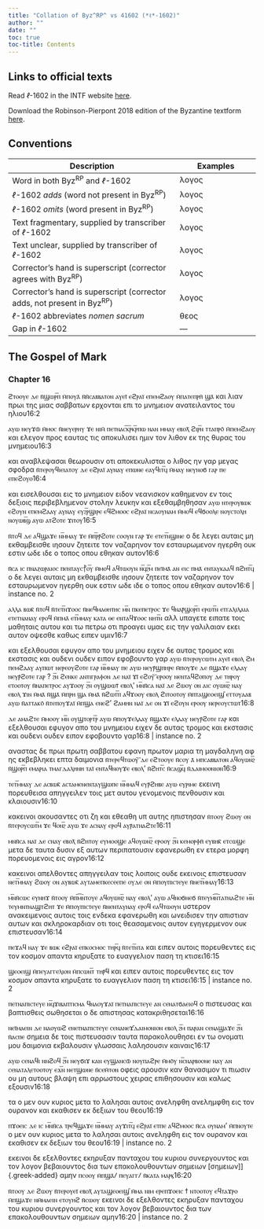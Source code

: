 ```yaml
---
title: "Collation of Byz^RP^ vs 41602 (*ℓ*-1602)"
author: ""
date: ""
toc: true
toc-title: Contents
---
```


::: {.callout-note appearance="minimal" icon="false" collapse="true"}
# Links to official texts

Read *ℓ*-1602 in the INTF website [here](https://ntvmr.uni-muenster.de/manuscript-workspace?docID=41602).

Download the Robinson-Pierpont 2018 edition of the Byzantine textform [here](https://web.archive.org/web/20210413060536/https://byzantinetext.com/wp-content/uploads/2021/03/robinson-pierpont-2018-gnt-edition.pdf).


:::


::: {.callout-note appearance="minimal" icon="false" collapse="true"}
# Conventions

| Description                                                              	| Examples                           	|
|--------------------------------------------------------------------------	|------------------------------------	|
| Word in both Byz^RP^ and *ℓ*-1602                                   	| λογος                              	|
| *ℓ*-1602 *adds* (word not present in Byz^RP^)                       	| [λογος]{.greek-added}            	|
| *ℓ*-1602 *omits* (word present in Byz^RP^)                          	| [λογος]{.greek-omitted}          	|
| Text fragmentary, supplied by transcriber of *ℓ*-1602               	| [λογος]{.greek-supplied}         	|
| Text unclear, supplied by transcriber of *ℓ*-1602                   	| [λογος]{.unclear}                	|
| Corrector's hand is superscript (corrector agrees with Byz^RP^)          	| [λογος]{.corr}                   	|
| Corrector's hand is superscript (corrector adds, not present in Byz^RP^) 	| [[λογος]{.corr}]{.greek-added} 	|
| *ℓ*-1602 abbreviates *nomen sacrum*                                 	| [θεος]{.greek-abbr}            	|
| Gap in *ℓ*-1602                                                     	| [―]{.gap}                        	|
:::

## The Gospel of Mark

### Chapter 16

[ϩⲧⲟⲟⲩⲉ]{.greek-added} [ⲇⲉ]{.greek-added} [ⲛ̄ϣⲱⲣ︤ⲡ︥]{.greek-added} [ⲙ̄ⲡⲟⲩⲁ̄]{.greek-added} [ⲛ̄ⲛ̄ⲥⲁⲃⲃⲁⲧⲟⲛ]{.greek-added} [ⲁⲩⲉⲓ̄]{.greek-added} [ⲉϩⲣⲁⲓ̈]{.greek-added} [ⲉⲡⲉⲙϩⲁⲟⲩ]{.greek-added} [ⲙ̄[ⲡ]{.unclear}ⲁⲧⲉⲡⲣⲏ̄]{.greek-added} [ϣⲁ̄]{.greek-added} [και]{.greek-omitted} [λιαν]{.greek-omitted} [πρωι]{.greek-omitted} [της]{.greek-omitted} [μιας]{.greek-omitted} [σαββατων]{.greek-omitted} [ερχονται]{.greek-omitted} [επι]{.greek-omitted} [το]{.greek-omitted} [μνημειον]{.greek-omitted} [ανατειλαντος]{.greek-omitted} [του]{.greek-omitted} [ηλιου]{.greek-omitted}[16:2]{.aside}

[ⲁⲩⲱ]{.greek-added} [ⲛⲉⲩϫⲱ̄]{.greek-added} [ⲙ̄ⲙⲟⲥ]{.greek-added} [ⲛ̄ⲛⲉⲩⲉⲣⲏⲩ]{.greek-added} [ϫⲉ]{.greek-added} [ⲛⲓⲙ̄]{.greek-added} [ⲡⲉⲧⲛⲁⲥ︤ⲕ︦ⲣ︥ⲕ︤ⲣ︥ⲡⲱ]{.greek-added} [ⲛⲁⲛ]{.greek-added} [ⲙⲙⲁⲩ]{.greek-added} [ⲉⲃⲟⲗ̄]{.greek-added} [ϩⲓⲣ︤ⲛ︥]{.greek-added} [ⲧⲧⲁⲡⲣⲟ̄]{.greek-added} [ⲙ̄ⲡⲉⲙϩⲁⲟⲩ]{.greek-added} [και]{.greek-omitted} [ελεγον]{.greek-omitted} [προς]{.greek-omitted} [εαυτας]{.greek-omitted} [τις]{.greek-omitted} [αποκυλισει]{.greek-omitted} [ημιν]{.greek-omitted} [τον]{.greek-omitted} [λιθον]{.greek-omitted} [εκ]{.greek-omitted} [της]{.greek-omitted} [θυρας]{.greek-omitted} [του]{.greek-omitted} [μνημειου]{.greek-omitted}[16:3]{.aside}

[και]{.greek-omitted} [αναβλεψασαι]{.greek-omitted} [θεωρουσιν]{.greek-omitted} [οτι]{.greek-omitted} [αποκεκυλισται]{.greek-omitted} [ο]{.greek-omitted} [λιθος]{.greek-omitted} [ην]{.greek-omitted} [γαρ]{.greek-omitted} [μεγας]{.greek-omitted} [σφοδρα]{.greek-omitted} [ⲛ̄ⲧⲉⲣⲟⲩϥⲓⲉⲓⲁⲧⲟⲩ]{.greek-added} [ⲇⲉ]{.greek-added} [ⲉϩⲣⲁⲓ̈]{.greek-added} [ⲁⲩⲛⲁⲩ]{.greek-added} [ⲉⲡⲱⲛⲉ]{.greek-added} [ⲉⲁⲩϥⲓⲧ︤ϥ︥]{.greek-added} [ⲙ̄ⲙⲁⲩ]{.greek-added} [ⲛⲉⲩⲛⲟϭ]{.greek-added} [ⲅⲁⲣ]{.greek-added} [ⲡⲉ]{.greek-added} [ⲉⲡⲉϩⲟⲩⲟ]{.greek-added}[16:4]{.aside}

[και]{.greek-omitted} [εισελθουσαι]{.greek-omitted} [εις]{.greek-omitted} [το]{.greek-omitted} [μνημειον]{.greek-omitted} [ειδον]{.greek-omitted} [νεανισκον]{.greek-omitted} [καθημενον]{.greek-omitted} [εν]{.greek-omitted} [τοις]{.greek-omitted} [δεξιοις]{.greek-omitted} [περιβεβλημενον]{.greek-omitted} [στολην]{.greek-omitted} [λευκην]{.greek-omitted} [και]{.greek-omitted} [εξεθαμβηθησαν]{.greek-omitted} [ⲁⲩⲱ]{.greek-added} [ⲛⲧⲉⲣⲟⲩⲃⲱⲕ]{.greek-added} [ⲉϩⲟⲩⲛ]{.greek-added} [ⲉⲡⲉⲙϩⲁⲁⲩ]{.greek-added} [ⲁⲩ[ⲛ]{.unclear}ⲁⲩ]{.greek-added} [ⲉⲩϩ︤ⲣ︥ϣⲓⲣⲉ]{.greek-added} [ⲉϥϩⲙⲟⲟⲥ]{.greek-added} [ⲉϩⲣⲁⲓ̈]{.greek-added} [[ⲛ]{.unclear}[ⲥ]{.greek-supplied}[ⲁ]{.unclear}ⲟⲩⲛⲁⲙ]{.greek-added} [[ⲙ̄ⲙ]{.unclear}[ⲟϥ]{.greek-supplied}]{.greek-added} [ⲉϥϭⲟ[ⲟ]{.unclear}[ⲗⲉ]{.greek-supplied}]{.greek-added} [[ⲛⲟⲩ]{.greek-supplied}ⲥⲧⲟⲗⲏ]{.greek-added} [ⲛ[ⲟⲩⲱ]{.unclear}ⲃ︤ϣ︥]{.greek-added} [ⲁⲩⲱ]{.greek-added} [ⲁⲧϩ[ⲟ]{.unclear}ⲧⲉ]{.greek-added} [ϫⲓⲧⲟⲩ]{.greek-added}[16:5]{.aside}

[ⲛ̄ⲧⲟϥ]{.greek-added} [ⲇⲉ]{.greek-added} [ⲁ[ϥ]{.unclear}ϣⲁϫⲉ]{.greek-added} [ⲛ︤ⲙ︥ⲙⲁⲩ]{.greek-added} [ϫⲉ]{.greek-added} [ⲙ̄ⲡ︤ⲣ︥ⲣ̄ϩⲟⲧⲉ]{.greek-added} [ⲥⲟⲟⲩⲛ]{.greek-added} [ⲅⲁⲣ]{.greek-added} [ϫ[ⲉ]{.greek-supplied}]{.greek-added} [ⲉⲧⲉⲧ︤ⲛ︥ϣⲓⲛⲉ]{.greek-added} [ο]{.greek-omitted} [δε]{.greek-omitted} [λεγει]{.greek-omitted} [αυταις]{.greek-omitted} [μη]{.greek-omitted} [εκθαμβεισθε]{.greek-omitted} [ιησουν]{.greek-omitted} [ζητειτε]{.greek-omitted} [τον]{.greek-omitted} [ναζαρηνον]{.greek-omitted} [τον]{.greek-omitted} [εσταυρωμενον]{.greek-omitted} [ηγερθη]{.greek-omitted} [ουκ]{.greek-omitted} [εστιν]{.greek-omitted} [ωδε]{.greek-omitted} [ιδε]{.greek-omitted} [ο]{.greek-omitted} [τοπος]{.greek-omitted} [οπου]{.greek-omitted} [εθηκαν]{.greek-omitted} [αυτον]{.greek-omitted}[16:6]{.aside}

[ⲛ̄ⲥⲁ]{.greek-added} [[ⲓⲥ]{.greek-abbr}]{.greek-added} [ⲡⲛⲁⲍⲱⲣⲁⲓⲟⲥ]{.greek-added} [ⲡⲉⲛⲧⲁⲩⲥ⳨ⲟ︤ⲩ︥]{.greek-added} [ⲙ̄ⲙⲟϥ]{.greek-added} [ⲁϥⲧⲱⲟⲩⲛ]{.greek-added} [ⲛ︤ϥ︥ϩ︤ⲙ︥]{.greek-added} [ⲡⲉⲓ̈ⲙⲁ̄]{.greek-added} [ⲁⲛ]{.greek-added} [ⲉⲓⲥ]{.greek-added} [ⲡⲙⲁ̄]{.greek-added} [ⲉⲛⲧⲁⲩⲕⲁⲁϥ]{.greek-added} [ⲛ̄ϩⲏⲧ︤ϥ︥]{.greek-added} [ο]{.greek-omitted} [δε]{.greek-omitted} [λεγει]{.greek-omitted} [αυταις]{.greek-omitted} [μη]{.greek-omitted} [εκθαμβεισθε]{.greek-omitted} [ιησουν]{.greek-omitted} [ζητειτε]{.greek-omitted} [τον]{.greek-omitted} [ναζαρηνον]{.greek-omitted} [τον]{.greek-omitted} [εσταυρωμενον]{.greek-omitted} [ηγερθη]{.greek-omitted} [ουκ]{.greek-omitted} [εστιν]{.greek-omitted} [ωδε]{.greek-omitted} [ιδε]{.greek-omitted} [ο]{.greek-omitted} [τοπος]{.greek-omitted} [οπου]{.greek-omitted} [εθηκαν]{.greek-omitted} [αυτον]{.greek-omitted}[16:6 | instance no. 2]{.aside}

[ⲁⲗⲗⲁ]{.greek-added} [ⲃⲱⲕ̄]{.greek-added} [ⲛ̄ⲧⲟϥ]{.greek-added} [ⲛ̄ⲧⲉⲧ︤ⲛ︥ϫⲟⲟⲥ]{.greek-added} [ⲛ̄ⲛⲉϥⲙⲁⲑⲏⲧⲏⲥ]{.greek-added} [ⲙ︤ⲛ︥]{.greek-added} [ⲡⲕⲉⲡⲉⲧⲣⲟⲥ]{.greek-added} [ϫⲉ]{.greek-added} [ϥⲛⲁⲣ̄ϣⲟⲣ︤ⲡ︥]{.greek-added} [ⲉⲣⲱⲧ︤ⲛ︥]{.greek-added} [ⲉⲧⲅⲁⲗⲓⲗⲁⲓⲁ]{.greek-added} [ⲉⲧⲉⲧⲛⲁⲛⲁⲩ]{.greek-added} [ⲉⲣⲟϥ]{.greek-added} [ⲙ̄ⲡⲙⲁ̄]{.greek-added} [ⲉⲧ︤ⲙ︥ⲙⲁⲩ]{.greek-added} [ⲕⲁⲧⲁ]{.greek-added} [ⲑⲉ]{.greek-added} [[ⲉ]{.unclear}ⲛⲧⲁϥϫⲟ[ⲟ]{.unclear}[ⲥ]{.greek-supplied}]{.greek-added} [ⲛⲏⲧ︤ⲛ︥]{.greek-added} [αλλ]{.greek-omitted} [υπαγετε]{.greek-omitted} [ειπατε]{.greek-omitted} [τοις]{.greek-omitted} [μαθηταις]{.greek-omitted} [αυτου]{.greek-omitted} [και]{.greek-omitted} [τω]{.greek-omitted} [πετρω]{.greek-omitted} [οτι]{.greek-omitted} [προαγει]{.greek-omitted} [υμας]{.greek-omitted} [εις]{.greek-omitted} [την]{.greek-omitted} [γαλιλαιαν]{.greek-omitted} [εκει]{.greek-omitted} [αυτον]{.greek-omitted} [οψεσθε]{.greek-omitted} [καθως]{.greek-omitted} [ειπεν]{.greek-omitted} [υμιν]{.greek-omitted}[16:7]{.aside}

[και]{.greek-omitted} [εξελθουσαι]{.greek-omitted} [εφυγον]{.greek-omitted} [απο]{.greek-omitted} [του]{.greek-omitted} [μνημειου]{.greek-omitted} [ειχεν]{.greek-omitted} [δε]{.greek-omitted} [αυτας]{.greek-omitted} [τρομος]{.greek-omitted} [και]{.greek-omitted} [εκστασις]{.greek-omitted} [και]{.greek-omitted} [ουδενι]{.greek-omitted} [ουδεν]{.greek-omitted} [ειπον]{.greek-omitted} [εφοβουντο]{.greek-omitted} [γαρ]{.greek-omitted} [[ⲁⲩⲱ]{.greek-supplied}]{.greek-added} [ⲛ̄ⲧⲉⲣⲟⲩ[ⲥ]{.unclear}[ⲱⲧⲙ]{.greek-supplied}]{.greek-added} [ⲁⲩⲉⲓ̄]{.greek-added} [ⲉ[ⲃⲟ]{.unclear}[ⲗ]{.greek-supplied}]{.greek-added} [[ϩ]{.unclear}ⲙ]{.greek-added} [ⲡⲉⲙϩⲁ[ⲁⲩ]{.unclear}]{.greek-added} [ⲁⲩⲡⲱⲧ]{.greek-added} [ⲛ[ⲉⲣ]{.unclear}ⲉⲟⲩϩⲟⲧⲉ]{.greek-added} [ⲅⲁ[ⲣ]{.greek-supplied}]{.greek-added} [ⲛ︤ⲙ︥ⲙⲁⲩ]{.greek-added} [ⲡⲉ]{.greek-added} [ⲁⲩⲱ]{.greek-added} [ⲛⲉⲩⲣ̄ϣⲡⲏ[ⲣ]{.unclear}ⲉ]{.greek-added} [ⲙ̄ⲡⲟⲩϫⲉ]{.greek-added} [ⲇⲉ]{.greek-added} [ⲛ̄ϣⲁϫⲉ]{.greek-added} [ⲉⲗⲁⲁⲩ]{.greek-added} [ⲛⲉⲩⲣ̄ϩⲟⲧⲉ]{.greek-added} [ⲅⲁ[ⲣ]{.unclear}]{.greek-added} [?]{.greek-added} [ϩ︤ⲛ︥]{.greek-added} [ϩⲉⲛⲕⲉ]{.greek-added} [ⲁⲛⲧⲓⲅⲣⲁⲫⲟⲛ]{.greek-added} [ⲇⲉ]{.greek-added} [ⲛⲁⲓ̈]{.greek-added} [ϫⲓ̄]{.greek-added} [ⲉϩⲟⲩ⳯]{.greek-added} [ⲉⲣⲟⲟⲩ]{.greek-added} [ⲛⲉⲛⲧⲁϥϩⲟⲡⲟⲩ]{.greek-added} [ⲇⲉ]{.greek-added} [ⲧⲏⲣⲟⲩ]{.greek-added} [ⲉⲧⲟⲟⲧⲟⲩ]{.greek-added} [ⲛ̄ⲛⲁⲡⲉⲧⲣⲟⲥ]{.greek-added} [ⲁⲩϫⲟⲟⲩ]{.greek-added} [ϩ︤ⲛ︥]{.greek-added} [ⲟⲩϣⲱⲱⲧ̄]{.greek-added} [ⲉⲃⲟⲗ']{.greek-added} [ⲙ︤ⲛ︥ⲛ̄ⲥⲁ]{.greek-added} [ⲛⲁⲓ̈]{.greek-added} [ⲇⲉ]{.greek-added} [ϩⲱⲟⲩ]{.greek-added} [ⲟⲛ]{.greek-added} [ⲁ[ⲓⲥ]{.greek-abbr}]{.greek-added} [ⲟⲩⲱⲛ︤ϩ︥]{.greek-added} [ⲛⲁⲩ]{.greek-added} [ⲉⲃⲟⲗ]{.greek-added} [ϫⲓⲛ]{.greek-added} [ⲙ̄ⲙⲁ̄]{.greek-added} [ⲛ̄ϣⲁ̄]{.greek-added} [ⲙ̄ⲡⲣⲏ]{.greek-added} [ϣⲁ]{.greek-added} [ⲙ̄ⲙⲁ̄]{.greek-added} [ⲛ̄ϩⲱⲧ︤ⲡ︥]{.greek-added} [ⲁϥϫⲟⲟⲩ]{.greek-added} [ⲉⲃⲟⲗ]{.greek-added} [ϩⲓⲧⲟⲟⲧⲟⲩ]{.greek-added} [ⲙ̄ⲡⲧⲁϣⲉⲟⲉⲓϣ̄]{.greek-added} [ⲉⲧⲧⲟⲩⲁⲁⲃ]{.greek-added} [ⲁⲩⲱ]{.greek-added} [ⲛ̄ⲁⲧⲧⲁⲕⲟ̄]{.greek-added} [ⲛ̄ⲧⲉⲡⲟⲩϫⲁⲓ̈]{.greek-added} [ⲙ̄ⲡϣ[ⲁ]{.unclear}]{.greek-added} [ⲉⲛⲉϩ']{.greek-added} [ϩⲁⲙⲏⲛ]{.greek-added} [ⲛⲁⲓ̈]{.greek-added} [ⲇⲉ]{.greek-added} [ⲟⲛ]{.greek-added} [ϫⲓ̄]{.greek-added} [ⲉϩ[ⲟⲩⲛ]{.unclear}]{.greek-added} [ⲉⲣⲟⲟⲩ]{.greek-added} [ⲛⲉⲣⲉⲟⲩⲥⲧⲱ[ⲧ]{.greek-supplied}]{.greek-added}[16:8]{.aside}

[ⲇⲉ]{.greek-added} [ⲁⲙⲁϩⲧⲉ]{.greek-added} [ⲙ̄ⲙⲟⲟⲩ]{.greek-added} [ⲙ︤ⲛ︥]{.greek-added} [ⲟⲩϣⲧⲟⲣⲧ︤ⲣ︥]{.greek-added} [ⲁⲩⲱ]{.greek-added} [ⲙ̄ⲡⲟⲩϫⲉⲗⲁⲁⲩ]{.greek-added} [ⲛ̄ϣⲁϫⲉ]{.greek-added} [ⲉⲗⲁⲁⲩ]{.greek-added} [ⲛⲉⲩⲣ̄ϩⲟⲧⲉ]{.greek-added} [ⲅⲁⲣ]{.greek-added} [και]{.greek-omitted} [εξελθουσαι]{.greek-omitted} [εφυγον]{.greek-omitted} [απο]{.greek-omitted} [του]{.greek-omitted} [μνημειου]{.greek-omitted} [ειχεν]{.greek-omitted} [δε]{.greek-omitted} [αυτας]{.greek-omitted} [τρομος]{.greek-omitted} [και]{.greek-omitted} [εκστασις]{.greek-omitted} [και]{.greek-omitted} [ουδενι]{.greek-omitted} [ουδεν]{.greek-omitted} [ειπον]{.greek-omitted} [εφοβουντο]{.greek-omitted} [γαρ]{.greek-omitted}[16:8 | instance no. 2]{.aside}

[αναστας]{.greek-omitted} [δε]{.greek-omitted} [πρωι]{.greek-omitted} [πρωτη]{.greek-omitted} [σαββατου]{.greek-omitted} [εφανη]{.greek-omitted} [πρωτον]{.greek-omitted} [μαρια]{.greek-omitted} [τη]{.greek-omitted} [μαγδαληνη]{.greek-omitted} [αφ]{.greek-omitted} [ης]{.greek-omitted} [εκβεβληκει]{.greek-omitted} [επτα]{.greek-omitted} [δαιμονια]{.greek-omitted} [ⲛ̄ⲧⲉⲣⲉϥⲧⲱⲟⲩ⳯]{.greek-added} [ⲇⲉ]{.greek-added} [ⲉϩⲧⲟⲟⲩⲉ]{.greek-added} [ⲛ̄ⲥⲟⲩ]{.greek-added} [ⲁ̄]{.greek-added} [ⲙⲡⲥⲁⲃⲃⲁⲧⲟⲛ]{.greek-added} [ⲁϥⲟⲩⲱⲛ︤ϩ︥]{.greek-added} [ⲛ̄ϣⲟⲣ︤ⲡ︥]{.greek-added} [ⲉⲙⲁⲣⲓⲁ]{.greek-added} [ⲧⲙⲁⲅⲇⲁⲗⲏⲛⲏ]{.greek-added} [ⲧⲁⲓ̈]{.greek-added} [ⲉⲛⲧⲁϥⲛⲟⲩϫⲉ]{.greek-added} [ⲉⲃⲟⲗ']{.greek-added} [ⲛ̄ϩⲏⲧ︤ⲥ︥]{.greek-added} [ⲛ̄ⲥⲁϣ︤ϥ︥]{.greek-added} [ⲛ̄ⲇⲁⲓⲙⲟⲟⲛⲓⲟⲛ]{.greek-added}[16:9]{.aside}

[ⲧⲉⲧ︤ⲙ︥ⲙⲁⲩ]{.greek-added} [ⲇⲉ]{.greek-added} [ⲁⲥⲃⲱⲕ̄]{.greek-added} [ⲁⲥⲧⲁⲙⲉⲛⲉⲛⲧⲁⲩϣⲱⲡⲉ]{.greek-added} [ⲛ︤ⲙ︥ⲙⲁϥ]{.greek-added} [ⲉⲩⲣ̄ϩⲏⲃⲉ]{.greek-added} [ⲁⲩⲱ]{.greek-added} [ⲉⲩⲣⲓⲙⲉ]{.greek-added} [εκεινη]{.greek-omitted} [πορευθεισα]{.greek-omitted} [απηγγειλεν]{.greek-omitted} [τοις]{.greek-omitted} [μετ]{.greek-omitted} [αυτου]{.greek-omitted} [γενομενοις]{.greek-omitted} [πενθουσιν]{.greek-omitted} [και]{.greek-omitted} [κλαιουσιν]{.greek-omitted}[16:10]{.aside}

[κακεινοι]{.greek-omitted} [ακουσαντες]{.greek-omitted} [οτι]{.greek-omitted} [ζη]{.greek-omitted} [και]{.greek-omitted} [εθεαθη]{.greek-omitted} [υπ]{.greek-omitted} [αυτης]{.greek-omitted} [ηπιστησαν]{.greek-omitted} [ⲛ̄ⲧⲟⲟⲩ]{.greek-added} [ϩⲱⲟⲩ]{.greek-added} [ⲟⲛ]{.greek-added} [ⲛ̄ⲧⲉⲣⲟⲩⲥⲱⲧ︤ⲙ︥]{.greek-added} [ϫⲉ]{.greek-added} [ϥⲟⲛ︤ϩ︥]{.greek-added} [ⲁⲩⲱ]{.greek-added} [[ϫ]{.unclear}ⲉ]{.greek-added} [ⲁⲥⲛⲁⲩ]{.greek-added} [ⲉⲣⲟϥ]{.greek-added} [ⲁⲩⲣ̄ⲁⲧⲛⲁϩⲧⲉ]{.greek-added}[16:11]{.aside}

[[ⲙ]{.greek-supplied}ⲛⲛ̄ⲥⲁ]{.greek-added} [ⲛⲁⲓ̈]{.greek-added} [ⲇⲉ]{.greek-added} [[ⲥ]{.greek-supplied}ⲛⲁⲩ]{.greek-added} [ⲉⲃⲟⲗ̄]{.greek-added} [ⲛ̄ϩⲏⲧⲟⲩ]{.greek-added} [ⲉⲩⲙⲟⲟϣⲉ]{.greek-added} [ⲁϥⲟⲩⲱⲛ︤ϩ︥]{.greek-added} [ⲉⲣⲟⲟⲩ]{.greek-added} [ϩ︤ⲛ︥]{.greek-added} [ⲕⲉⲙⲟⲣⲫⲏ̄]{.greek-added} [ⲉⲩⲃⲏⲕ̄]{.greek-added} [ⲉⲧⲥⲱϣⲉ]{.greek-added} [μετα]{.greek-omitted} [δε]{.greek-omitted} [ταυτα]{.greek-omitted} [δυσιν]{.greek-omitted} [εξ]{.greek-omitted} [αυτων]{.greek-omitted} [περιπατουσιν]{.greek-omitted} [εφανερωθη]{.greek-omitted} [εν]{.greek-omitted} [ετερα]{.greek-omitted} [μορφη]{.greek-omitted} [πορευομενοις]{.greek-omitted} [εις]{.greek-omitted} [αγρον]{.greek-omitted}[16:12]{.aside}

[κακεινοι]{.greek-omitted} [απελθοντες]{.greek-omitted} [απηγγειλαν]{.greek-omitted} [τοις]{.greek-omitted} [λοιποις]{.greek-omitted} [ουδε]{.greek-omitted} [εκεινοις]{.greek-omitted} [επιστευσαν]{.greek-omitted} [ⲛⲉⲧ︤ⲙ︥ⲙⲁⲩ]{.greek-added} [ϩⲱⲟⲩ]{.greek-added} [ⲟⲛ]{.greek-added} [ⲁⲩⲃⲱⲕ̄]{.greek-added} [ⲁⲩⲧⲁⲙⲉⲡⲕⲉⲥⲉⲉⲡⲉ]{.greek-added} [ⲟⲩⲇⲉ]{.greek-added} [ⲟⲛ]{.greek-added} [ⲙ̄ⲡⲟⲩⲡⲓⲥⲧⲉⲩⲉ]{.greek-added} [ⲛ̄ⲛⲉⲧ︤ⲙ︥ⲙⲁⲩ]{.greek-added}[16:13]{.aside}

[ⲙ︤ⲛ︥ⲛ̄ⲥⲱⲥ]{.greek-added} [ⲉⲩⲛⲏϫ]{.greek-added} [ⲛ̄ⲧⲟⲟⲩ]{.greek-added} [ⲙ̄ⲡ︤ⲙ︦ⲛ︥ⲧⲟⲩⲉ]{.greek-added} [ⲁϥⲟⲩⲱⲛ︤ϩ︥]{.greek-added} [ⲛⲁⲩ]{.greek-added} [ⲉⲃⲟⲗ']{.greek-added} [ⲁⲩⲱ]{.greek-added} [ⲁϥⲛⲟϭⲛⲉϭ]{.greek-added} [ⲛ̄ⲧⲉⲩⲙ︤[ⲛ︦ⲧ︥]{.unclear}[ⲁ]{.greek-supplied}[ⲧ]{.unclear}ⲛⲁϩⲧⲉ]{.greek-added} [ⲙ︤ⲛ︥]{.greek-added} [[ⲧ]{.unclear}[ⲉⲩ]{.greek-supplied}ⲙⲛⲧⲛ[ⲁϣⲧϩⲏⲧ]{.greek-supplied}]{.greek-added} [ϫⲉ]{.greek-added} [ⲙ̄ⲡⲟ[ⲩⲡ]{.unclear}[ⲓⲥⲧⲉ]{.greek-supplied}[ⲩ]{.unclear}ⲉ]{.greek-added} [ⲛ̄ⲛⲉⲛⲧⲁⲩⲛ[ⲁⲩ]{.greek-supplied}]{.greek-added} [ⲉⲣⲟϥ]{.greek-added} [ⲉⲁϥⲧⲱⲟⲩⲛ]{.greek-added} [υστερον]{.greek-omitted} [ανακειμενοις]{.greek-omitted} [αυτοις]{.greek-omitted} [τοις]{.greek-omitted} [ενδεκα]{.greek-omitted} [εφανερωθη]{.greek-omitted} [και]{.greek-omitted} [ωνειδισεν]{.greek-omitted} [την]{.greek-omitted} [απιστιαν]{.greek-omitted} [αυτων]{.greek-omitted} [και]{.greek-omitted} [σκληροκαρδιαν]{.greek-omitted} [οτι]{.greek-omitted} [τοις]{.greek-omitted} [θεασαμενοις]{.greek-omitted} [αυτον]{.greek-omitted} [εγηγερμενον]{.greek-omitted} [ουκ]{.greek-omitted} [επιστευσαν]{.greek-omitted}[16:14]{.aside}

[ⲡⲉϫⲁϥ]{.greek-added} [ⲛⲁⲩ]{.greek-added} [ϫⲉ]{.greek-added} [ⲃⲱⲕ]{.greek-added} [ⲉϩⲣⲁⲓ̈]{.greek-added} [ⲉⲡⲕⲟⲥⲙⲟⲥ]{.greek-added} [ⲧⲏⲣ︤ϥ︥]{.greek-added} [ⲛ̄ⲧⲉⲧ︤ⲛ︥ⲧⲁ]{.greek-added} [και]{.greek-omitted} [ειπεν]{.greek-omitted} [αυτοις]{.greek-omitted} [πορευθεντες]{.greek-omitted} [εις]{.greek-omitted} [τον]{.greek-omitted} [κοσμον]{.greek-omitted} [απαντα]{.greek-omitted} [κηρυξατε]{.greek-omitted} [το]{.greek-omitted} [ευαγγελιον]{.greek-omitted} [παση]{.greek-omitted} [τη]{.greek-omitted} [κτισει]{.greek-omitted}[16:15]{.aside}

[ϣⲉⲟⲉⲓϣ]{.greek-added} [ⲙ̄ⲡⲉⲩⲁⲅⲅⲉⲗⲓⲟⲛ]{.greek-added} [ⲙ̄ⲡⲥⲱⲛ︤ⲧ︥]{.greek-added} [ⲧⲏⲣ̄ϥ]{.greek-added} [και]{.greek-omitted} [ειπεν]{.greek-omitted} [αυτοις]{.greek-omitted} [πορευθεντες]{.greek-omitted} [εις]{.greek-omitted} [τον]{.greek-omitted} [κοσμον]{.greek-omitted} [απαντα]{.greek-omitted} [κηρυξατε]{.greek-omitted} [το]{.greek-omitted} [ευαγγελιον]{.greek-omitted} [παση]{.greek-omitted} [τη]{.greek-omitted} [κτισει]{.greek-omitted}[16:15 | instance no. 2]{.aside}

[ⲡⲉⲧⲛⲁⲡⲓⲥⲧⲉⲩⲉ]{.greek-added} [ⲛ︤ϥ︥ϫⲓⲃⲁⲡⲧⲓⲥⲙⲁ]{.greek-added} [ϥⲛⲁⲟⲩϫⲁⲓ̈]{.greek-added} [ⲡⲉⲧⲛⲁⲡⲓⲥⲧⲉⲩⲉ]{.greek-added} [ⲁⲛ]{.greek-added} [ⲥⲉⲛⲁⲧϭⲁⲉⲓⲟϥ]{.greek-added} [ο]{.greek-omitted} [πιστευσας]{.greek-omitted} [και]{.greek-omitted} [βαπτισθεις]{.greek-omitted} [σωθησεται]{.greek-omitted} [ο]{.greek-omitted} [δε]{.greek-omitted} [απιστησας]{.greek-omitted} [κατακριθησεται]{.greek-omitted}[16:16]{.aside}

[ⲛⲉⲓ̈ⲙⲁⲉⲓⲛ]{.greek-added} [ⲇⲉ]{.greek-added} [ⲛⲁⲟⲩⲱϩ]{.greek-added} [ⲉⲛⲉⲧⲛⲁⲡⲓⲥⲧⲉⲩⲉ]{.greek-added} [ⲥⲉⲛⲁⲛⲉϫ̄ⲇⲁⲓⲙⲟⲛⲓⲟⲛ]{.greek-added} [ⲉⲃⲟⲗ]{.greek-added} [ϩ︤ⲙ︥]{.greek-added} [ⲡⲁⲣⲁⲛ]{.greek-added} [ⲥⲉⲛⲁϣⲁϫⲉ]{.greek-added} [ϩ︤ⲛ︥]{.greek-added} [ⲛ̄ⲁ[ⲥ]{.unclear}ⲡⲉ]{.greek-added} [σημεια]{.greek-omitted} [δε]{.greek-omitted} [τοις]{.greek-omitted} [πιστευσασιν]{.greek-omitted} [ταυτα]{.greek-omitted} [παρακολουθησει]{.greek-omitted} [εν]{.greek-omitted} [τω]{.greek-omitted} [ονοματι]{.greek-omitted} [μου]{.greek-omitted} [δαιμονια]{.greek-omitted} [εκβαλουσιν]{.greek-omitted} [γλωσσαις]{.greek-omitted} [λαλησουσιν]{.greek-omitted} [καιναις]{.greek-omitted}[16:17]{.aside}

[[ⲁ]{.unclear}[ⲩ]{.greek-supplied}ⲱ]{.greek-added} [ⲥⲉⲛⲁϥⲓ]{.greek-added} [ⲛ[ⲛϩ]{.greek-supplied}[ⲟϥ]{.unclear}]{.greek-added} [ϩ︤ⲛ︥]{.greek-added} [ⲛⲉⲩ[ϭⲓϫ]{.greek-supplied}]{.greek-added} [[ⲕⲁ]{.greek-supplied}[ⲛ]{.unclear}]{.greek-added} [ⲉⲩϣⲁⲛⲥⲱ̄]{.greek-added} [[ⲛ]{.greek-supplied}ⲟⲩⲡⲁϩⲣⲉ]{.greek-added} [ⲙ̄ⲙⲟ̄ⲩ]{.greek-added} [ⲛ︤ⲥ︥ⲛⲁⲣⲃⲟⲟ[ⲛ]{.unclear}ⲉ]{.greek-added} [ⲛⲁⲩ]{.greek-added} [ⲁⲛ]{.greek-added} [ⲥⲉⲛⲁⲧⲁⲗⲉⲧⲟⲟⲧⲟⲩ]{.greek-added} [ⲉϫ︤ⲛ︥]{.greek-added} [ⲛⲉⲧϣⲱⲛⲉ]{.greek-added} [ⲛ̄ⲥⲉⲙ̄ⲧⲟⲛ]{.greek-added} [οφεις]{.greek-omitted} [αρουσιν]{.greek-omitted} [καν]{.greek-omitted} [θανασιμον]{.greek-omitted} [τι]{.greek-omitted} [πιωσιν]{.greek-omitted} [ου]{.greek-omitted} [μη]{.greek-omitted} [αυτους]{.greek-omitted} [βλαψη]{.greek-omitted} [επι]{.greek-omitted} [αρρωστους]{.greek-omitted} [χειρας]{.greek-omitted} [επιθησουσιν]{.greek-omitted} [και]{.greek-omitted} [καλως]{.greek-omitted} [εξουσιν]{.greek-omitted}[16:18]{.aside}

[τα]{.greek-added} [ο]{.greek-omitted} [μεν]{.greek-omitted} [ουν]{.greek-omitted} [κυριος]{.greek-omitted} [μετα]{.greek-omitted} το λαλησαι αυτοις [ανεληφθη]{.greek-omitted} [ανελημφθη]{.greek-added} εις τον [ουρανον]{.greek-abbr} και εκαθισεν εκ δεξιων του [θεου]{.greek-abbr}[16:19]{.aside}

[ⲡϫⲟⲉⲓⲥ]{.greek-added} [ⲇⲉ]{.greek-added} [[ⲓⲥ]{.greek-abbr}]{.greek-added} [ⲙ︤ⲛ︥ⲛ̄ⲥⲁ]{.greek-added} [ⲧⲣⲉϥϣⲁϫⲉ]{.greek-added} [ⲛ︤ⲙ︥ⲙⲁⲩ]{.greek-added} [ⲁⲩϫⲓⲧ︤ϥ︥]{.greek-added} [ⲉϩⲣⲁⲓ̈]{.greek-added} [ⲉⲧⲡⲉ]{.greek-added} [ⲁϥϩⲙⲟⲟⲥ]{.greek-added} [ⲛ̄ⲥⲁ]{.greek-added} [ⲟⲩⲛⲁⲙ']{.greek-added} [ⲙ̄ⲡⲛⲟⲩⲧⲉ]{.greek-added} [ο]{.greek-omitted} [μεν]{.greek-omitted} [ουν]{.greek-omitted} [κυριος]{.greek-omitted} [μετα]{.greek-omitted} [το]{.greek-omitted} [λαλησαι]{.greek-omitted} [αυτοις]{.greek-omitted} [ανεληφθη]{.greek-omitted} [εις]{.greek-omitted} [τον]{.greek-omitted} [ουρανον]{.greek-omitted} [και]{.greek-omitted} [εκαθισεν]{.greek-omitted} [εκ]{.greek-omitted} [δεξιων]{.greek-omitted} [του]{.greek-omitted} [θεου]{.greek-omitted}[16:19 | instance no. 2]{.aside}

εκεινοι δε εξελθοντες εκηρυξαν πανταχου του [κυριου]{.greek-abbr} συνεργουντος και τον λογον βεβαιουντος δια των επακολουθουντων [σημειων]{.greek-omitted} [σημειων]]{.greek-added} [αμην]{.greek-omitted} [ⲡⲥⲟⲟⲩ]{.greek-added} [ⲙ̄ⲡϣⲁ̄Ⳇ]{.greek-added} [ⲡⲉⲩⲁⲅⲅⳆ]{.greek-added} [ⲛ̄ⲕⲁⲧⲁ]{.greek-added} [ⲙⲁⲣⳤ]{.greek-added}[16:20]{.aside}

[ⲛ̄ⲧⲟⲟⲩ]{.greek-added} [ⲇⲉ]{.greek-added} [ϩⲱⲟⲩ]{.greek-added} [ⲛ̄ⲧⲉⲣⲟⲩⲉⲓ̄]{.greek-added} [ⲉⲃⲟⲗ̄]{.greek-added} [ⲁⲩⲧⲁϣⲉⲟⲉⲓϣ̄]{.greek-added} [ⲙ̄ⲙⲁ]{.greek-added} [ⲛⲓⲙ]{.greek-added} [ⲉⲣⲉⲡϫⲟⲉⲓⲥ]{.greek-added} [ϯ]{.greek-added} [ⲛⲧⲟⲟⲧⲟⲩ]{.greek-added} [ⲉϥⲧⲁϫⲣⲟ]{.greek-added} [ⲙ̄ⲡϣⲁϫⲉ]{.greek-added} [ⲛⲙ̄ⲙⲁⲉⲓ[ⲛ]{.unclear}]{.greek-added} [ⲉⲧⲟⲩⲏϩ]{.greek-added} [ⲛ̄ⲥⲱⲟⲩ]{.greek-added} [εκεινοι]{.greek-omitted} [δε]{.greek-omitted} [εξελθοντες]{.greek-omitted} [εκηρυξαν]{.greek-omitted} [πανταχου]{.greek-omitted} [του]{.greek-omitted} [κυριου]{.greek-omitted} [συνεργουντος]{.greek-omitted} [και]{.greek-omitted} [τον]{.greek-omitted} [λογον]{.greek-omitted} [βεβαιουντος]{.greek-omitted} [δια]{.greek-omitted} [των]{.greek-omitted} [επακολουθουντων]{.greek-omitted} [σημειων]{.greek-omitted} [αμην]{.greek-omitted}[16:20 | instance no. 2]{.aside}

